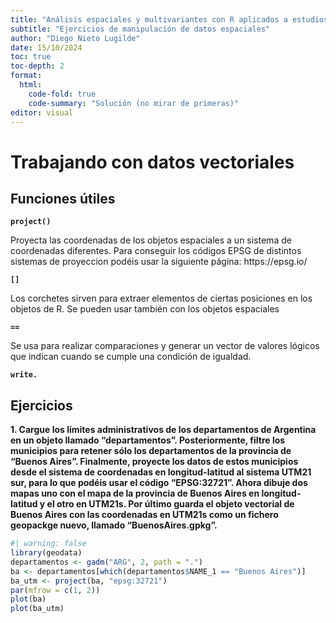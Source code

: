 ```yaml
---
title: "Análisis espaciales y multivariantes con R aplicados a estudios de biodiversidad"
subtitle: "Ejercicios de manipulación de datos espaciales"
author: "Diego Nieto Lugilde"
date: 15/10/2024
toc: true
toc-depth: 2
format: 
  html:
    code-fold: true
    code-summary: "Solución (no mirar de primeras)"
editor: visual
---
```


# Trabajando con datos vectoriales

## Funciones útiles

**`project()`**

Proyecta las coordenadas de los objetos espaciales a un sistema de coordenadas 
diferentes. Para conseguir los códigos EPSG de distintos sistemas de proyeccion
podéis usar la siguiente página: https://epsg.io/

**`[]`**

Los corchetes sirven para extraer elementos de ciertas posiciones en los objetos 
de R. Se pueden usar también con los objetos espaciales

**`==`**

Se usa para realizar comparaciones y generar un vector de valores lógicos que 
indican cuando se cumple una condición de igualdad. 

**`write.`**

## Ejercicios

**1. Cargue los límites administrativos de los departamentos de Argentina en un
objeto llamado "departamentos". Posteriormente, filtre los municipios para retener
sólo los departamentos de la provincia de "Buenos Aires". Finalmente, proyecte 
los datos de estos municipios desde el sistema de coordenadas en longitud-latitud
al sistema UTM21 sur, para lo que podéis usar el código "EPSG:32721". Ahora dibuje 
dos mapas uno con el mapa de la provincia de Buenos Aires en longitud-latitud y
el otro en UTM21s. Por último guarda el objeto vectorial de Buenos Aires con las 
coordenadas en UTM21s como un fichero geopackge nuevo, llamado "BuenosAires.gpkg".**

```r
#| warning: false
library(geodata)
departamentos <- gadm("ARG", 2, path = ".")
ba <- departamentos[which(departamentos$NAME_1 == "Buenos Aires")]
ba_utm <- project(ba, "epsg:32721")
par(mfrow = c(1, 2))
plot(ba)
plot(ba_utm)
```
